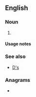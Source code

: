 {{also|ds|Ds|DS|dS|ds.|D's|D.S.|D. S.}}
==English==

===Noun===
{{head|en|noun form}}

# {{plural of|en|d}}

====Usage notes====
{{U:en:plurals of letters}}

===See also===
* [[D's]]

===Anagrams===
* {{anagrams|en|a=ds|S&D|S. D.|S.D.|SD|sd}}